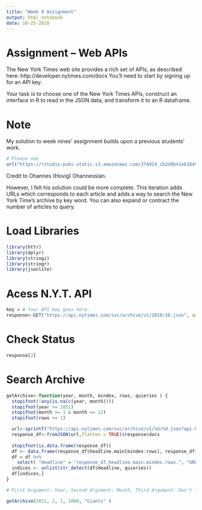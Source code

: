 ```yaml
---
title: "Week 9 Assignment"
output: html_notebook
date: 10-25-2018
---
```


# Assignment – Web APIs

The New York Times web site provides a rich set of APIs, as described here: http://developer.nytimes.com/docs You’ll need to start by signing up for an API key.

Your task is to choose one of the New York Times APIs, construct an interface in R to read in the JSON data, and transform it to an R dataframe.

# Note

My solution to week nines' assignment builds upon a previous students' work. 

```r
# Please see
url("https://rstudio-pubs-static.s3.amazonaws.com/374924_cb2d9b41e61849a78de51d85c88402cc.html")
```

Credit to Ohannes (Hovig) Ohannessian.

However, I felt his solution could be more complete. This iteration adds URLs which corresponds to each article and adds a way to search the New York Time's archive by key word. You can also expand or contract the number of articles to query.

# Load Libraries

```r
library(httr)
library(dplyr)
library(stringi)
library(stringr)
library(jsonlite)
```

# Acess N.Y.T. API

```r
key = # Your API key goes here.
response<-GET("https://api.nytimes.com/svc/archive/v1/2018/10.json", query = list(api_key = key, order = "by-title", offset = 20))
```

# Check Status
```r
response[2]
```

# Search Archive

```r
getArchive<-function(year, month, mindex, rows, quieries ) {
  stopifnot(!any(is.na(c(year, month))))
  stopifnot(year >= 1851)
  stopifnot(month >= 1 & month <= 12)
  stopifnot(rows >= 1)

  url<-sprintf("https://api.nytimes.com/svc/archive/v1/%d/%d.json?api-key=%s", year, month, key)
  response_df<-fromJSON(url,flatten = TRUE)$response$docs
  
  stopifnot(is.data.frame(response_df))
  df <- data.frame(response_df$headline.main[mindex:rows], response_df$web_url[mindex:rows])
  df = df %>%
    select( "Headline" = "response_df.headline.main.mindex.rows.", "URL" = "response_df.web_url.mindex.rows.") 
  indices <- unlist(str_detect(df$Headline, quieries))
  df[indices,]
}

# First Argument: Year, Second Argument: Month, Third Argument: Don't Touch!, Fourth Argument: Number of articles you want to query, Fith Argument: Your key word. Be sure to use quotes. 

getArchive(2012, 2, 1, 1000, "Giants" )
```
